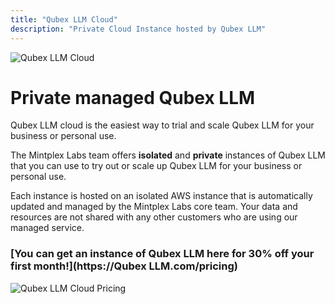 ```yaml
---
title: "Qubex LLM Cloud"
description: "Private Cloud Instance hosted by Qubex LLM"
---
```



<Image
  src="/images/cloud/header-image.png"
  height={1080}
  width={1920}
  quality={100}
  alt="Qubex LLM Cloud"
/>

# Private managed Qubex LLM

Qubex LLM cloud is the easiest way to trial and scale Qubex LLM for your business or personal use.

The Mintplex Labs team offers **isolated** and **private** instances of Qubex LLM that you can use to try out or scale up Qubex LLM for your business or personal use.

Each instance is hosted on an isolated AWS instance that is automatically updated and managed by the Mintplex Labs core team. Your data and resources are not shared with any other customers who are using our managed service.

### [You can get an instance of Qubex LLM here for 30% off your first month!](https://Qubex LLM.com/pricing)

<Image
  src="/images/cloud/pricing.png"
  height={1080}
  width={1920}
  quality={100}
  alt="Qubex LLM Cloud Pricing"
/>

